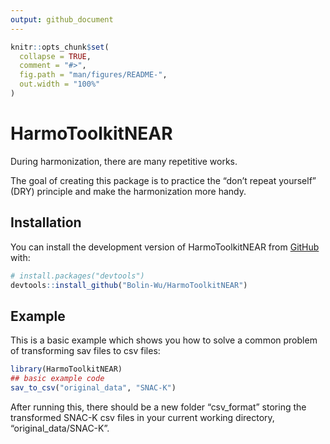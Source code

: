 ```yaml
---
output: github_document
---
```


<!-- README.md is generated from README.Rmd. Please edit that file -->

```r
knitr::opts_chunk$set(
  collapse = TRUE,
  comment = "#>",
  fig.path = "man/figures/README-",
  out.width = "100%"
)
```

# HarmoToolkitNEAR

<!-- badges: start -->
<!-- badges: end -->

During harmonization, there are many repetitive works.    

The goal of creating this package is to practice the "don't repeat yourself" (DRY) principle and make the harmonization more handy.

## Installation

You can install the development version of HarmoToolkitNEAR from [GitHub](https://github.com/) with:

``` r
# install.packages("devtools")
devtools::install_github("Bolin-Wu/HarmoToolkitNEAR")
```

## Example

This is a basic example which shows you how to solve a common problem of transforming sav files to csv files:

```r
library(HarmoToolkitNEAR)
## basic example code
sav_to_csv("original_data", "SNAC-K")
```

After running this, there should be a new folder "csv_format" storing the transformed SNAC-K csv files in your current working directory, "original_data/SNAC-K".


